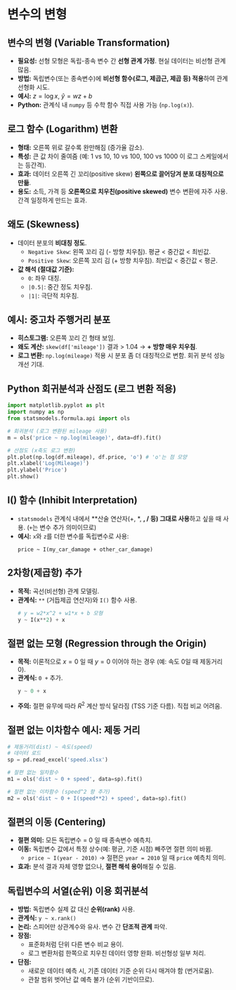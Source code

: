 # 변수의 변형
## 변수의 변형 (Variable Transformation)

*   **필요성:** 선형 모형은 독립-종속 변수 간 **선형 관계 가정**. 현실 데이터는 비선형 관계 많음.
*   **방법:** 독립변수(또는 종속변수)에 **비선형 함수(로그, 제곱근, 제곱 등) 적용**하여 관계 선형화 시도.
*   **예시:** $z = \log x$, $\hat{y} = wz + b$
*   **Python:** 관계식 내 `numpy` 등 수학 함수 직접 사용 가능 (`np.log(x)`).

## 로그 함수 (Logarithm) 변환

*   **형태:** 오른쪽 위로 갈수록 완만해짐 (증가율 감소).
*   **특성:** 큰 값 차이 줄여줌 (예: 1 vs 10, 10 vs 100, 100 vs 1000 이 로그 스케일에서는 등간격).
*   **효과:** 데이터 오른쪽 긴 꼬리(positive skew) **왼쪽으로 끌어당겨 분포 대칭적으로 만듦**.
*   **용도:** 소득, 가격 등 **오른쪽으로 치우친(positive skewed)** 변수 변환에 자주 사용. 간격 일정하게 만드는 효과.

## 왜도 (Skewness)

*   데이터 분포의 **비대칭 정도**.
    *   `Negative Skew`: 왼쪽 꼬리 김 (- 방향 치우침). 평균 < 중간값 < 최빈값.
    *   `Positive Skew`: 오른쪽 꼬리 김 (+ 방향 치우침). 최빈값 < 중간값 < 평균.
*   **값 해석 (절대값 기준):**
    *   `0`: 좌우 대칭.
    *   `|0.5|`: 중간 정도 치우침.
    *   `|1|`: 극단적 치우침.

## 예시: 중고차 주행거리 분포

*   **히스토그램:** 오른쪽 꼬리 긴 형태 보임.
*   **왜도 계산:** `skew(df['mileage'])` 결과 > 1.04 → **+ 방향 매우 치우침**.
*   **로그 변환:** `np.log(mileage)` 적용 시 분포 좀 더 대칭적으로 변함. 회귀 분석 성능 개선 기대.

## Python 회귀분석과 산점도 (로그 변환 적용)

```python
import matplotlib.pyplot as plt
import numpy as np
from statsmodels.formula.api import ols

# 회귀분석 (로그 변환된 mileage 사용)
m = ols('price ~ np.log(mileage)', data=df).fit()

# 산점도 (x축도 로그 변환)
plt.plot(np.log(df.mileage), df.price, 'o') # 'o'는 점 모양
plt.xlabel('Log(Mileage)')
plt.ylabel('Price')
plt.show()
```

## I() 함수 (Inhibit Interpretation)

*   `statsmodels` 관계식 내에서 **산술 연산자(+, *, **, / 등) 그대로 사용**하고 싶을 때 사용. (`+`는 변수 추가 의미이므로)
*   **예시:** `x`와 `z`를 더한 변수를 독립변수로 사용:
    ```
    price ~ I(my_car_damage + other_car_damage)
    ```

## 2차항(제곱항) 추가

*   **목적:** 곡선(비선형) 관계 모델링.
*   **관계식:** `**` (거듭제곱 연산자)와 `I()` 함수 사용.
    ```python
    # y = w2*x^2 + w1*x + b 모형
    y ~ I(x**2) + x
    ```

## 절편 없는 모형 (Regression through the Origin)

*   **목적:** 이론적으로 $x=0$ 일 때 $y=0$ 이어야 하는 경우 (예: 속도 0일 때 제동거리 0).
*   **관계식:** `0 +` 추가.
    ```python
    y ~ 0 + x
    ```
*   **주의:** 절편 유무에 따라 $R^2$ 계산 방식 달라짐 (TSS 기준 다름). 직접 비교 어려움.

## 절편 없는 이차함수 예시: 제동 거리

```python
# 제동거리(dist) ~ 속도(speed)
# 데이터 로드
sp = pd.read_excel('speed.xlsx')

# 절편 없는 일차함수
m1 = ols('dist ~ 0 + speed', data=sp).fit()

# 절편 없는 이차함수 (speed^2 항 추가)
m2 = ols('dist ~ 0 + I(speed**2) + speed', data=sp).fit()
```

## 절편의 이동 (Centering)

*   **절편 의미:** 모든 독립변수 = 0 일 때 종속변수 예측치.
*   **이동:** 독립변수 값에서 특정 상수(예: 평균, 기준 시점) 빼주면 절편 의미 바뀜.
    *   `price ~ I(year - 2010)` → 절편은 `year = 2010` 일 때 `price` 예측치 의미.
*   **효과:** 분석 결과 자체 영향 없으나, **절편 해석 용이**해질 수 있음.

## 독립변수의 서열(순위) 이용 회귀분석

*   **방법:** 독립변수 실제 값 대신 **순위(rank)** 사용.
*   **관계식:** `y ~ x.rank()`
*   **논리:** 스피어만 상관계수와 유사. 변수 간 **단조적 관계** 파악.
*   **장점:**
    *   표준화처럼 단위 다른 변수 비교 용이.
    *   로그 변환처럼 한쪽으로 치우친 데이터 영향 완화. 비선형성 일부 처리.
*   **단점:**
    *   새로운 데이터 예측 시, 기존 데이터 기준 순위 다시 매겨야 함 (번거로움).
    *   관찰 범위 벗어난 값 예측 불가 (순위 기반이므로).
